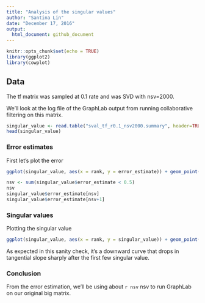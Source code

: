 ```yaml
---
title: "Analysis of the singular values"
author: "Santina Lin"
date: "December 17, 2016"
output: 
  html_document: github_document
---
```


```r
knitr::opts_chunk$set(echo = TRUE)
library(ggplot2)
library(cowplot)
```

## Data 

The tf matrix was sampled at 0.1 rate and was SVD with nsv=2000. 

We'll look at the log file of the GraphLab output from running collaborative filtering on this matrix. 
```r
singular_value <- read.table("sval_tf_r0.1_nsv2000.summary", header=TRUE)
head(singular_value)
``` 

### Error estimates 

First let's plot the error 
```r
ggplot(singular_value, aes(x = rank, y = error_estimate)) + geom_point(size=1, alpha=0.6) + ylab("Error estimate") + xlab("Rank") 
```

```r
nsv <- sum(singular_value$error_estimate < 0.5)
nsv
singular_value$error_estimate[nsv]
singular_value$error_estimate[nsv+1]
```

### Singular values 

Plotting the singular value
```r
ggplot(singular_value, aes(x = rank, y = singular_value)) + geom_point(size=1, alpha=0.6) + ylab("Singular value") + xlab("Rank") 
```

As expected in this sanity check, it's a downward curve that drops in tangential slope sharply after the first few singular value. 

### Conclusion

From the error estimation, we'll be using about `r nsv` nsv to run GraphLab on our original big matrix.  

